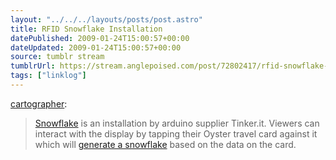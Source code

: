 ```yaml
---
layout: "../../../layouts/posts/post.astro"
title: RFID Snowflake Installation
datePublished: 2009-01-24T15:00:57+00:00
dateUpdated: 2009-01-24T15:00:57+00:00
source: tumblr stream
tumblrUrl: https://stream.anglepoised.com/post/72802417/rfid-snowflake-installation
tags: ["linklog"]
---
```



<Vimeo id="https://vimeo.com/2848870" />

[cartographer][1]:

> [Snowflake][2] is an installation by arduino supplier Tinker.it. Viewers can interact with the display by tapping their Oyster travel card against it which will [generate a snowflake][3] based on the data on the card.

[1]: http://newcartographer.com/post/72788417/rfid-snowflake-installation
[2]: https://vimeo.com/2848870
[3]: http://tinker.it/now/2009/01/16/snowflake-project/
